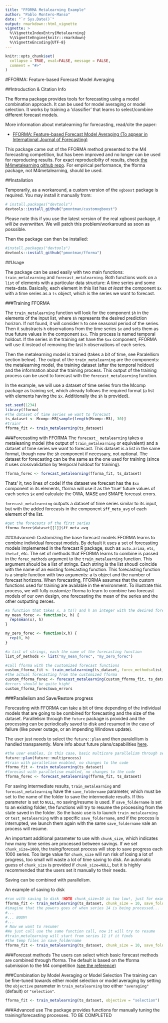 ```yaml
---
title: "FFORMA Metalearning Example"
author: "Pablo Montero-Manso"
date: "`r Sys.Date()`"
output: rmarkdown::html_vignette
vignette: >
  %\VignetteIndexEntry{Metalearning}
  %\VignetteEngine{knitr::rmarkdown}
  %\VignetteEncoding{UTF-8}
---
```


```r
knitr::opts_chunk$set(
  collapse = TRUE, eval=FALSE, message = FALSE,
  comment = "#>"
)
```

#FFORMA: Feature-based Forecast Model Averaging


##Introduction & Citation Info 

The fforma package provides tools for forecasting using a model combination approach. It can be used for model averaging or model selection. It works by training a 'classifier' that learns to select/combine different forecast models.

More information about metalearning for forecasting, read/cite the paper:

  * [FFORMA: Feature-based Forecast Model Averaging (To appear in International Journal of Forecasting)](https://robjhyndman.com/publications/fforma/)

This package came out of the FFORMA method presented to the M4 forecasting competition,
but has been improved and no longer can be used for reproducing results. 
For exact reproducibilty of results, check [the M4metalearning github repo](https://github.com/robjhyndman/M4metalearning). For empirical performance, the fforma package, not M4metalearning, should be used.

##Installation

Temporarily, as a workaround, a custom version of the `xgboost` package is required. 
You may install it manually from:

```r
# install.packages("devtools")
devtools::install_github("pmontman/customxgboost")
```
Please note this if you use the latest version of the real xgboost package, *it will be overwritten.* We will patch
this problem/workaround as soon as posssible.

Then the package can then be installed:

```r
#install.packages("devtools")
devtools::install_github("pmontman/fforma")
```


##Usage

The package can be used easily with two main functions: `train_metalearning` and `forecast_metalearning`.
Both functions work on a `list` of elements with a particular data structure: A time series and some meta-data.
Basically, each element in this list has *at least* the component `$x` with a time series as a `ts` object, which is the series we want to forecast.

###Training FFORMA

The `train_metalearning` function will look for the component `$h` in the elements of the input list, where `$h` represents the desired prediction horizon. If not found, it will consider `h` to one seasonal period of the series. Then it substracts `h` observations from the time series `$x` and sets them as true future values in the component `$xx`. This process is named temporal holdout.  If the series in the training set have the `$xx` component, FFORMA will use it instead of removing the last `h` observations of each series.


Then the metalearning model is trained (takes a bit of time, see Paralellism section below). The output of the `train_metalearning` are the components: the metalearning model, the training dataset (after the temporal holdout) and the information about the training process. This output of the training process can be used to forecast with the `forecast_metalearning` function.

In the example, we will use a dataset of time series from the Mcomp package as training set, which already follows the required format (a list with elements having the `$x`. Additionally the `$h` is provided).
```r
set.seed(1234)
library(fforma)
#The dataset of time series we want to forecast
ts_dataset <- Mcomp::M3[sample(length(Mcomp::M3), 30)]
#train!
fforma_fit <- train_metalearning(ts_dataset)
```
###Forecasting with FFORMA
The `forecast_ metalearning` takes a metaleaning model (the output of `train_metalearning` or equivalent) and a dataset of time series we want to forecast. This dataset is a list in the same format, though now the `$h` component if necessary, not optional. The dataset for forecasting can be the same as the one used for training (since it uses crossvalidation by temporal holdout for training).

```r
fforma_forec <- forecast_metalearning(fforma_fit, ts_dataset)
```
Thats' it, two lines of code!
If the dataset we forecast has the `$xx` component in its elements, fforma will use it as the 'true' future values of each series `$x` and calculate the OWA, MASE and SMAPE forecast errors.


`forecast_metalearning` outputs a dataset of time series similar to its input, but with the added forecasts in the component `$ff_meta_avg` of each element of the list.

```r
#get the forecasts of the first series
fforma_forec$dataset[[1]]$ff_meta_avg
```

###Advanced: Customizing the base forecast models
FFORMA learns to combine individual forecast models. By default it uses a set of forecasting models implemented in the forecast R package, such as `auto.arima`, `ets`, `thetaf`, etc. The set of methods that FFORMA learns to combine is passed in the `forec_methods` argument to the `train_metalearning` function.
This argument should be a list of strings. Each string is the list shoudl coincide with the name of an existing forecasting function. This forecasting function is a simple function with two arguments: a ts object and the number of forecast horizons. When forecasting, FFORMA assumes that the custom functions used for training are available in the environment.
To illustrate this process, we will fully customize fforma to learn to combine two forecast models of our own design, one forecasting the mean of the series and the other outputting zeroes.

```r
#a function that takes x, a ts() and h an integer with the desired forecast horizon
my_mean_forec <- function(x, h) { 
  rep(mean(x), h)
}

my_zero_forec <- function(x,h) {
  rep(0, h)
}

#a list of strings, each the name of the forecasting function
list_of_methods <- list("my_mean_forec", "my_zero_forec")

#call fforma with the customized forecast functions
custom_fforma_fit <- train_metalearning(ts_dataset, forec_methods=list_of_methods)
#the actual forecasting from the customized fforma
custom_fforma_forec <- forecast_metalearning(custom_fforma_fit, ts_dataset)
#errors should be quite hight
custom_fforma_forec$owa_errors

```

###Parallelism and Save/Restore progress

Forecasting with FFORMA can take a bit of time depending of the individual models that are going to be combined for forecasting and the size of the dataset.
Parallelism through the `future` package is provided and the processing can be periodically saved to disk and resumed in the case of failure (like power outage, or an impending Windows update).

The user just needs to select the `future::plan` and then paralellism is handled transparently. More info about future plans/capabilities [here](https://github.com/HenrikBengtsson/future).

```r
#the user enables, in this case, basic multicore parallelism through several processes
future::plan(future::multiprocess)
#train with parallelism enabled, no changes to the code
fforma_fit <- train_metalearning(ts_dataset)
#forecast with parallelism enabled, no changes to the code
fforma_forec <- forecast_metalearning(fforma_fit, ts_dataset)
```
For saving intermediate results, `train_metalearning` and `forecast_metalearning` have the
`save_foldername` parameter, which must be set to the name of the folder to save the intermediate results.
If this parameter is set to `NULL`, no saving/resume is used. If `save_foldername` is set to an existing folder,
the functions will try to resume the processing from the state saved in the folder. So the basic use is to
launch `train_metalearning` or `test_metalearning` with a specific `save_foldername`, and if the process is interrupted, we launch them again with the same `save_foldername` vale an process will resume.

An important additional parameter to use with `chunk_size`, which indicates how many time series are processed between savings. If we set `chunk_size=1000`, the traing/forecast process will stop to save progress each 1000 series.
Too large value for `chunk_size` will run risk of losing a lot of progress, too small will waste a lot of time saving to disk. An automatic guess of `chunk_size` is provided if `chunk_size=NULL`, but it is highly recommended that the users set it manually to their needs.

Saving can be combined with parallelism.

An example of saving to disk
```r
#run with saving to disk (NOTE chunk_size=10 is too low!, just for example)
fforma_fit <- train_metalearning(ts_dataset, chunk_size = 10, save_foldername = "my_tmp_fforma")
#imagine that the powers goes of when series 14 is being processed...
#...
#... BOOM!
#...
# Now we want to resume!
#We just call use the same function call, now it will try to resume
#train_metalearning will start from series 11 if it finds
#the temp files in save_foldername
fforma_fit <- train_metalearning(ts_dataset, chunk_size = 10, save_foldername = "my_tmp_fforma")
```

###Forecast methods
The users can select which basic forecast methods are combined through fforma.
The default is based on the fforma submission to the M4 competition [(see the reference)](https://robjhyndman.com/publications/fforma/)

###Combination by Model Averaging or Model Selection
The training can be fine-tuned towards either model selection or model averaging by 
setting the `objective` parameter in `train_metalearning` too either `"averaging"` (default) or `"selection"`.

```r
fforma_fit <- train_metalearning(ts_dataset, objective = "selection")
```

###Advanced use
The package provides functions for manually tuning the training/forecasting processes.
 TO BE COMPLETED

